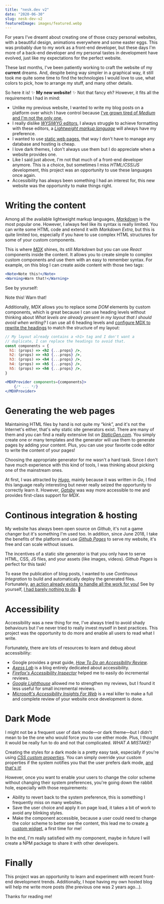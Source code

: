 ```yaml
---
title: "nesk.dev v2"
date: "2020-06-30"
slug: nesk-dev-v2
featuredImage: images/featured.webp
---
```


For years I've dreamt about creating one of those crazy personal websites, with a beautiful design, animations everywhere and some easter eggs. This was probably due to my work as a front-end developer, but these days I'm more of a back-end developer and my personal tastes in development have evolved, just like my expectations for the perfect website.

These last months, I've been patiently working to craft the website of my **current** dreams. And, despite being way simpler in a graphical way, it still took me quite some time to find the technologies I would love to use, what colors to pick, how to arrange my stuff, and many other details.

So here it is! ✨ **My new website!** ✨ Not that fancy eh? However, it fits all the requirements I had in mind:

- Unlike my previous website, I wanted to write my blog posts on a platform over which I have control because [I've grown tired of _Medium_ and I'm not the only one.](https://www.cdevn.com/why-medium-actually-sucks/)
- I really dislike [_WYSIWYG_ editors](https://en.wikipedia.org/wiki/WYSIWYG), I always struggle to achieve formatting with these editors, a [_Lightweight markup language_](https://en.wikipedia.org/wiki/Lightweight_markup_language) will always have my preference.
- I wanted to use [static web pages](https://en.wikipedia.org/wiki/Static_web_page), that way I don't have to manage any database and hosting is cheap.
- I love dark themes, I don't always use them but I do appreciate when a website provides one.
- Like I said just above, I'm not that much of a front-end developer anymore. This is a choice, but sometimes I miss _HTML_/_CSS_/_JS_ development, this project was an opportunity to use these languages once again.
- Accessibility has always been something I had an interest for, this new website was the opportunity to make things right.

# Writing the content

Among all the available lightweight markup languages, [_Markdown_](https://en.wikipedia.org/wiki/Markdown) is the most popular one. However, I always feel like its syntax is really limited. You can write some HTML code and extend it with _Markdown Extra_, but this is quite limited too, especially if you have to use complex HTML structures for some of your custom components.

This is where [_MDX_](https://mdxjs.com/getting-started) shines, its still _Markdown_ but you can use _React_ components inside the content. It allows you to create simple to complex custom components and use them with an easy to remember syntax. For example, on this blog I can create aside content with those two tags:

```jsx
<Note>Note this!</Note>
<Warning>Warn that!</Warning>
```

See by yourself:

<Note>Note this!</Note>
<Warning>Warn that!</Warning>

Additionally, _MDX_ allows you to replace some _DOM_ elements by custom components, which is great because I can use heading levels without thinking about <cite>What levels are already present in my layout that I should avoid when writing?</cite> I can use all 6 heading levels and [configure MDX to rewrite the headings](https://github.com/nesk/nesk.github.io/blob/ad18bf21fa07abd8a150712b1888b81d62a0afee/src/templates/post.js#L222-L230) to match the structure of my layout:

<!-- prettier-ignore -->
```jsx
// My layout already contains a <h1> tag and I don't want a
// duplicate, I can replace the headings to avoid that.
const components = {
  h1: (props) => <h2 {...props} />,
  h2: (props) => <h3 {...props} />,
  h3: (props) => <h4 {...props} />,
  h4: (props) => <h5 {...props} />,
  h5: (props) => <h6 {...props} />,
}

<MDXProvider components={components}>
    {/* ... */}
</MDXProvider>
```

# Generating the web pages

Maintaining HTML files by hand is not quite my “kink”, and it's not the Internet's either, that's why static site generators exist. There are many of them and you can find a really extensive list on [_StaticGen.com_](https://www.staticgen.com/). You simply create one or many templates and the generator will use them to generate pages by adding your content. Plus, you can use your favorite code editor to write the content of your pages!

Choosing the appropriate generator for me wasn't a hard task. Since I don't have much experience with this kind of tools, I was thinking about picking one of the mainstream ones.

At first, I was attracted by [_Hugo_](https://gohugo.io), mainly because it was written in _Go_, I find this language really interesting but never really seized the opportunity to correctly learn it. However, [_Gatsby_](https://www.gatsbyjs.org/) was way more accessible to me and provides first-class support for _MDX_.

# Continous integration & hosting

My website has always been open source on _Github_, it's not a game changer but it's something I'm used too. In addition, since June 2018, I take the benefits of the platform and use [_Github Pages_](https://pages.github.com/) to serve my website, it's free and can scale without issues.

The incentives of a static site generator is that you only have to serve HTML, CSS, JS files, and your assets (like images, videos). _Github Pages_ is perfect for this task!

To ease the publication of blog posts, I wanted to use _Continuous Integration_ to build and automatically deploy the generated files. Fortunately, [an action already exists to handle all the work for you!](https://github.com/enriikke/gatsby-gh-pages-action) See by yourself, [I had barely nothing to do](https://github.com/nesk/nesk.github.io/tree/dev/.github/workflows/gatsby.yaml). 🎉

# Accessibility

Accessibility was a new thing for me, I've always tried to avoid shady behaviours but I've never tried to really invest myself in best practices. This project was the opportunity to do more and enable all users to read what I write.

Fortunately, there are lots of resources to learn and debug about accessibility:

- Google provides a great guide, <cite>[How To Do an Accessibility Review](https://developers.google.com/web/fundamentals/accessibility/how-to-review)</cite>.
- [_Axess Lab_](https://axesslab.com/) is a blog entirely dedicated about accessibility.
- [_Firefox's Accessibility Inspector_](https://developer.mozilla.org/en-US/docs/Tools/Accessibility_inspector) helped me to easily do incremental reviews.
- [_Google Lighthouse_](https://developers.google.com/web/tools/lighthouse) allowed me to strengthen my reviews, but I found it less useful for small incremental reviews.
- [_Microsoft's Accessibility Insights For Web_](https://accessibilityinsights.io/) is a real killer to make a full and complete review of your website once development is done.

# Dark Mode

I might not be a frequent user of dark mode—or dark theme—but I didn't mean to be the one who would force you to use either mode. Plus, I thought it would be really fun to do and not that complicated. _WHAT A MISTAKE!_

Creating the styles for a dark mode is a pretty easy task, especially if you're using [_CSS custom properties_](https://developer.mozilla.org/en-US/docs/Web/CSS/Using_CSS_custom_properties). You can simply override your custom properties if the system notifies you that the user prefers dark mode, [and that's it!](https://github.com/nesk/nesk.github.io/blob/ad18bf21fa07abd8a150712b1888b81d62a0afee/src/styles/variables.css#L110-L136)

However, once you want to enable your users to change the color scheme without changing their system preferences, you're going down the rabbit hole, especially with those requirements:

- Ability to revert back to the system preference, this is something I frequently miss on many websites.
- Save the user choice and apply it on page load, it takes a bit of work to avoid any blinking styles.
- Make the component accessible, because a user could need to change the color scheme to better see the content, this lead me to create [a custom widget](https://developer.mozilla.org/en-US/docs/Learn/Forms/How_to_build_custom_form_controls), a first time for me!

In the end, I'm really satisfied with my component, maybe in future I will create a NPM package to share it with other developers.

# Finally

This project was an opportunity to learn and experiment with recent front-end development trends. Additionally, I hope having my own hosted blog will help me write more posts (the previous one was 2 years ago…).

Thanks for reading me!
